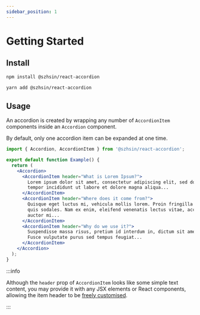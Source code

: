 ```yaml
---
sidebar_position: 1
---
```



# Getting Started

## Install

<Tabs>
<TabItem value="npm" label="npm">

```bash
npm install @szhsin/react-accordion
```

</TabItem>
<TabItem value="yarn" label="Yarn">

```bash
yarn add @szhsin/react-accordion
```

</TabItem>
</Tabs>

## Usage

An accordion is created by wrapping any number of `AccordionItem` components inside an `Accordion` component.

By default, only one accordion item can be expanded at one time.

<Basic />

```jsx
import { Accordion, AccordionItem } from '@szhsin/react-accordion';

export default function Example() {
  return (
    <Accordion>
      <AccordionItem header="What is Lorem Ipsum?">
        Lorem ipsum dolor sit amet, consectetur adipiscing elit, sed do eiusmod
        tempor incididunt ut labore et dolore magna aliqua...
      </AccordionItem>
      <AccordionItem header="Where does it come from?">
        Quisque eget luctus mi, vehicula mollis lorem. Proin fringilla vel erat
        quis sodales. Nam ex enim, eleifend venenatis lectus vitae, accumsan
        auctor mi...
      </AccordionItem>
      <AccordionItem header="Why do we use it?">
        Suspendisse massa risus, pretium id interdum in, dictum sit amet ante.
        Fusce vulputate purus sed tempus feugiat...
      </AccordionItem>
    </Accordion>
  );
}
```

:::info

Although the `header` prop of `AccordionItem` looks like some simple text content,
you may provide it with any JSX elements or React components,
allowing the item header to be [freely customised](./customising-header).

:::
